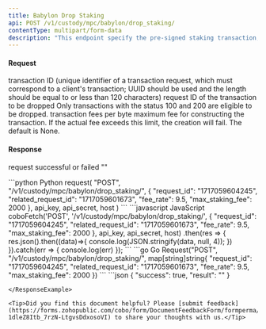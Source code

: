 ```yaml
---
title: Babylon Drop Staking
api: POST /v1/custody/mpc/babylon/drop_staking/
contentType: multipart/form-data
description: "This endpoint specify the pre-signed staking transaction, create a new transaction to drop the corresponding transaction, accepting parameters such as `request_id`, `related_request_id`, `fee_rate`, and `max_staking_fee`."
---
```


#### Request
<ParamField body="request_id" type="String" required>transaction ID (unique identifier of a transaction request, which must correspond to a client's transaction; UUID should be used and the length should be equal to or less than 120 characters)</ParamField>
<ParamField body="related_request_id" type="String" required>request ID of the transaction to be dropped</ParamField>
<Tip>Only transactions with the status 100 and 200 are eligible to be dropped.</Tip>
<ParamField body="fee_rate" type="Float" required>transaction fees per byte</ParamField>
<ParamField body="max_staking_fee" type="Int" >maximum fee for constructing the transaction. If the actual fee exceeds this limit, the creation will fail. The default is None.</ParamField>


#### Response
<ResponseField name="success" type="bool">request successful or failed</ResponseField>
<ResponseField name="result" type="String">""</ResponseField>

<RequestExample>
```python Python
request(
    "POST",
    "/v1/custody/mpc/babylon/drop_staking/",
    {
        "request_id": "1717059604245",
        "related_request_id": "1717059601673",
        "fee_rate": 9.5,
        "max_staking_fee": 2000
    },
    api_key, api_secret, host
)
```
```javascript JavaScript
coboFetch('POST', '/v1/custody/mpc/babylon/drop_staking/', {
    "request_id": "1717059604245",
    "related_request_id": "1717059601673",
    "fee_rate": 9.5,
    "max_staking_fee": 2000
}, api_key, api_secret, host)
    .then(res => {
        res.json().then((data)=>{
            console.log(JSON.stringify(data, null, 4));
        })
    }).catch(err => {
        console.log(err)
    });
```
```go Go
Request("POST", "/v1/custody/mpc/babylon/drop_staking/", map[string]string{
    "request_id": "1717059604245",
    "related_request_id": "1717059601673",
    "fee_rate": 9.5,
    "max_staking_fee": 2000
})
```
</RequestExample>

<ResponseExample>
```json
{
  "success": true,
  "result": ""
}

```
</ResponseExample>

<Tip>Did you find this document helpful? Please [submit feedback](https://forms.zohopublic.com/cobo/form/DocumentFeedbackForm/formperma/QvLOhxJv1_JMsJ-1dleZ8Itb_7rzN-LtgvsDdxosoVI) to share your thoughts with us.</Tip>